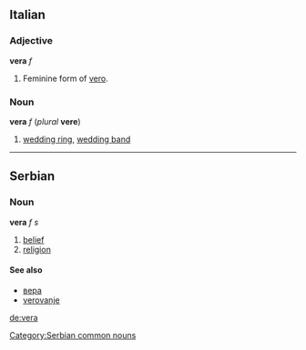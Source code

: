 ==Italian==
===Adjective===
'''vera''' ''f''
#Feminine form of [[vero]].
===Noun===
'''vera''' ''f'' (''plural'' '''vere''')
#[[wedding ring]], [[wedding band]]

----

==Serbian==
===Noun===
'''vera''' ''f s''
#[[belief]]
#[[religion]]
====See also====
*[[вера]]
*[[verovanje]]
[[Category:Serbian common nouns]]

[[de:vera]]
